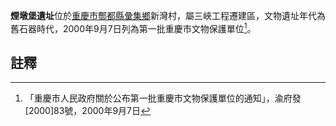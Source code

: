 {{msg:重慶市文物保護單位
|名稱 = 煙墩堡遺址
|編號 = 3
|圖片 = 
|級別 = 5
|分類 = 
|時代 = 舊石器時代
|地点 = [[酆都縣|酆都縣]][[彙集鄉|彙集鄉]]新灣村
|坐標 = 
|登錄 = 2000年9月7日
}}
'''煙墩堡遺址'''位於[[重慶市|重慶市]][[酆都縣|酆都縣]][[彙集鄉|彙集鄉]]新灣村，屬三峽工程遷建區，文物遺址年代為舊石器時代，2000年9月7日列為第一批重慶市文物保護單位<ref>「重慶市人民政府關於公布第一批重慶市文物保護單位的通知」，渝府發[2000]83號，2000年9月7日</ref>。
== 註釋 ==
{{reflist}}
{{文物保護單位小作品}}